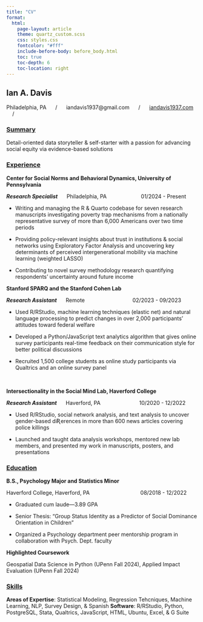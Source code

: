 ```yaml
---
title: "CV"
format:
  html:
    page-layout: article
    theme: quartz_custom.scss
    css: styles.css
    fontcolor: "#fff"
    include-before-body: before_body.html
    toc: true
    toc-depth: 6
    toc-location: right
---
```


## Ian A. Davis

Philadelphia, PA      /      iandavis1937\@gmail.com      /      [iandavis1937.com](iandavis1937.com)     /     [<i class="fab fa-linkedin"></i>](https://www.linkedin.com/in/ian-davis-b53364b1/)

### [Summary]{.underline}

Detail-oriented data storyteller & self-starter with a passion for advancing social equity via evidence-based solutions

### [Experience]{.underline}

**Center for Social Norms and Behavioral Dynamics, University of Pennsylvania**

***Research Specialist***      Philadelphia, PA                       01/2024 - Present

-   Writing and managing the R & Quarto codebase for seven research manuscripts investigating poverty trap mechanisms from a nationally representative survey of more than 6,000 Americans over two time periods

-   Providing policy-relevant insights about trust in institutions & social networks using Exploratory Factor Analysis and uncovering key determinants of perceived intergenerational mobility via machine learning (weighted LASSO)

-   Contributing to novel survey methodology research quantifying respondents’ uncertainty around future income

**Stanford SPARQ and the Stanford Cohen Lab**

***Research Assistant***      Remote                                02/2023 - 09/2023

-   Used R/RStudio, machine learning techniques (elastic net) and natural language processing to predict changes in over 2,000 participants’ attitudes toward federal welfare

-   Developed a Python/JavaScript text analytics algorithm that gives online survey participants real-time feedback on their communication style for better political discussions

-   Recruited 1,500 college students as online study participants via Qualtrics and an online survey panel

 

**Intersectionality in the Social Mind Lab, Haverford College**

***Research Assistant***      Haverford, PA                          10/2020 - 12/2022

-   Used R/RStudio, social network analysis, and text analysis to uncover gender-based diƦerences in more than 600 news articles covering police killings

-   Launched and taught data analysis workshops, mentored new lab members, and presented my work in manuscripts, posters, and presentations

### [Education]{.underline}

**B.S., Psychology Major and Statistics Minor**

Haverford College, Haverford, PA                                  08/2018 - 12/2022

-   Graduated cum laude—3.89 GPA

-   Senior Thesis: “Group Status Identity as a Predictor of Social Dominance Orientation in Children”

-   Organized a Psychology department peer mentorship program in collaboration with Psych. Dept. faculty

**Highlighted Coursework**

Geospatial Data Science in Python (UPenn Fall 2024), Applied Impact Evaluation (UPenn Fall 2024)

### [Skills]{.underline}

**Areas of Expertise**: Statistical Modeling, Regression Tehcniques, Machine Learning, NLP, Survey Design, & Spanish **Software**: R/RStudio, Python, PostgreSQL, Stata, Qualtrics, JavaScript, HTML, Ubuntu, Excel, & G Suite\
